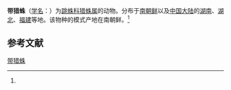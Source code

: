 {{Speciesbox
| name = 带猎蛛
| status = 
| status_system = 
| image = 
| genus = Evarcha
| species = fasciata
| authority = (Seo, 1992)<ref name='id14713'>{{cite web| url =http://www.bioinfo.cn/db05/BjdwSpecies.php?action=view&id=14713| title =带猎蛛| work =《中国动物物种编目数据库》| publisher =中国科学院微生物研究所| author =中国科学院动物研究所| accessdate =2009-04-28| deadurl =yes| archiveurl =https://web.archive.org/web/20160305055136/http://www.bioinfo.cn/db05/BjdwSpecies.php?action=view&id=14713| archivedate =2016-03-05}}</ref>
}}

'''带猎蛛'''（[[学名|学名]]：{{lang|la|''Evarcha fasciata''}}）为[[跳蛛科|跳蛛科]][[猎蛛属|猎蛛属]]的动物。分布于[[南朝鲜|南朝鲜]]以及[[中国大陆|中国大陆]]的[[湖南|湖南]]、[[湖北|湖北]]、[[福建|福建]]等地。该物种的模式产地在南朝鲜。<ref name='id14713'/>

== 参考文献 ==
{{reflist}}

{{Wikispecies|Evarcha fasciata}}
{{Taxonbar|from=Q2271560}}

[[Category:猎蛛属|带猎蛛]]


{{蜘蛛小作品}}